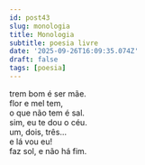 ```yaml
---
id: post43
slug: monologia
title: Monologia
subtitle: poesia livre
date: '2025-09-26T16:09:35.074Z'
draft: false
tags: [poesia]
---
```

trem bom é ser mãe.  
flor e mel tem,  
o que não tem é sal.  
sim, eu te dou o céu.  
um, dois, três...  
e lá vou eu!  
faz sol, e não há fim.
